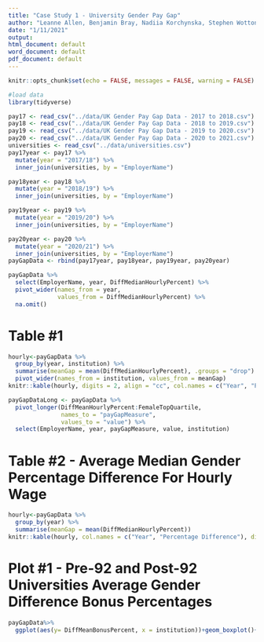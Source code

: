 ```yaml
---
title: "Case Study 1 - University Gender Pay Gap"
author: "Leanne Allen, Benjamin Bray, Nadiia Korchynska, Stephen Wotton"
date: "1/11/2021"
output:
html_document: default
word_document: default
pdf_document: default
---
```



```r
knitr::opts_chunk$set(echo = FALSE, messages = FALSE, warning = FALSE)

```

```r
#load data
library(tidyverse)

pay17 <- read_csv("../data/UK Gender Pay Gap Data - 2017 to 2018.csv")
pay18 <- read_csv("../data/UK Gender Pay Gap Data - 2018 to 2019.csv")
pay19 <- read_csv("../data/UK Gender Pay Gap Data - 2019 to 2020.csv")
pay20 <- read_csv("../data/UK Gender Pay Gap Data - 2020 to 2021.csv")
universities <- read_csv("../data/universities.csv")
pay17year <- pay17 %>%
  mutate(year = "2017/18") %>%
  inner_join(universities, by = "EmployerName")

pay18year <- pay18 %>%
  mutate(year = "2018/19") %>%
  inner_join(universities, by = "EmployerName")

pay19year <- pay19 %>%
  mutate(year = "2019/20") %>%
  inner_join(universities, by = "EmployerName")

pay20year <- pay20 %>%
  mutate(year = "2020/21") %>%
  inner_join(universities, by = "EmployerName")
payGapData <- rbind(pay17year, pay18year, pay19year, pay20year)
```


```r
payGapData %>%
  select(EmployerName, year, DiffMedianHourlyPercent) %>%
  pivot_wider(names_from = year,
              values_from = DiffMedianHourlyPercent) %>%
  na.omit()
```

# Table #1

```r

hourly<-payGapData %>%
  group_by(year, institution) %>%
  summarise(meanGap = mean(DiffMedianHourlyPercent), .groups = "drop") %>%
  pivot_wider(names_from = institution, values_from = meanGap)
knitr::kable(hourly, digits = 2, align = "cc", col.names = c("Year", "Post-92", "Pre-92"))

payGapDataLong <- payGapData %>%
  pivot_longer(DiffMeanHourlyPercent:FemaleTopQuartile,
               names_to = "payGapMeasure",
               values_to = "value") %>%
  select(EmployerName, year, payGapMeasure, value, institution)

```



# Table #2 - Average Median Gender Percentage Difference For Hourly Wage

```r
hourly<-payGapData %>%
  group_by(year) %>%
  summarise(meanGap = mean(DiffMedianHourlyPercent))
knitr::kable(hourly, col.names = c("Year", "Percentage Difference"), digits = 2, align = "cc")
```


# Plot #1 - Pre-92 and Post-92 Universities Average Gender Difference Bonus Percentages


```r


payGapData%>%
  ggplot(aes(y= DiffMeanBonusPercent, x = institution))+geom_boxplot()+facet_grid(cols = vars(year)) + labs(y = "Average Gender Difference of Bonus Percentages", x = "") + theme_minimal()+theme(strip.background = element_rect(fill="#FC4E07" ))+ scale_x_discrete(breaks = c("post-92", "pre-92"), labels =c( "Post-92", "Pre-92"))

```



